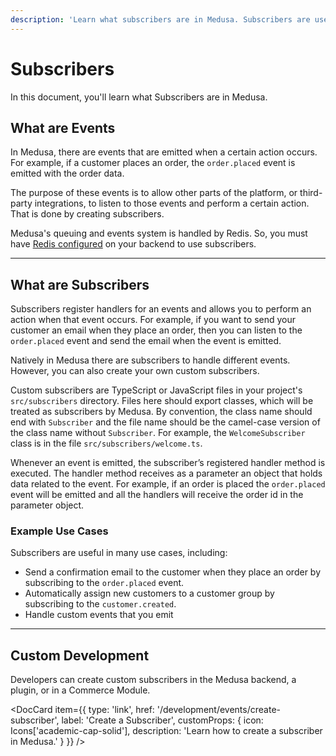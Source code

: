 ```yaml
---
description: 'Learn what subscribers are in Medusa. Subscribers are used to listen to triggered events to perform an action.'
---
```



# Subscribers

In this document, you'll learn what Subscribers are in Medusa.

## What are Events

In Medusa, there are events that are emitted when a certain action occurs. For example, if a customer places an order, the `order.placed` event is emitted with the order data.

The purpose of these events is to allow other parts of the platform, or third-party integrations, to listen to those events and perform a certain action. That is done by creating subscribers.

Medusa's queuing and events system is handled by Redis. So, you must have [Redis configured](../backend/prepare-environment.mdx#redis) on your backend to use subscribers.

---

## What are Subscribers

Subscribers register handlers for an events and allows you to perform an action when that event occurs. For example, if you want to send your customer an email when they place an order, then you can listen to the `order.placed` event and send the email when the event is emitted.

Natively in Medusa there are subscribers to handle different events. However, you can also create your own custom subscribers.

Custom subscribers are TypeScript or JavaScript files in your project's `src/subscribers` directory. Files here should export classes, which will be treated as subscribers by Medusa. By convention, the class name should end with `Subscriber` and the file name should be the camel-case version of the class name without `Subscriber`. For example, the `WelcomeSubscriber` class is in the file `src/subscribers/welcome.ts`.

Whenever an event is emitted, the subscriber’s registered handler method is executed. The handler method receives as a parameter an object that holds data related to the event. For example, if an order is placed the `order.placed` event will be emitted and all the handlers will receive the order id in the parameter object.

### Example Use Cases

Subscribers are useful in many use cases, including:

- Send a confirmation email to the customer when they place an order by subscribing to the `order.placed` event.
- Automatically assign new customers to a customer group by subscribing to the `customer.created`.
- Handle custom events that you emit

---

## Custom Development

Developers can create custom subscribers in the Medusa backend, a plugin, or in a Commerce Module.

<DocCard item={{
    type: 'link',
    href: '/development/events/create-subscriber',
    label: 'Create a Subscriber',
    customProps: {
      icon: Icons['academic-cap-solid'],
      description: 'Learn how to create a subscriber in Medusa.'
    }
  }}
/>
